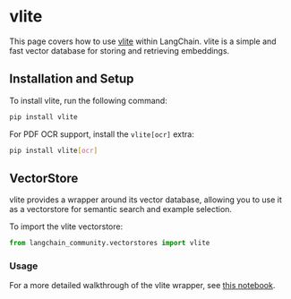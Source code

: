 # vlite

This page covers how to use [vlite](https://github.com/sdan/vlite) within LangChain. vlite is a simple and fast vector database for storing and retrieving embeddings.

## Installation and Setup

To install vlite, run the following command:

```bash
pip install vlite
```

For PDF OCR support, install the `vlite[ocr]` extra:

```bash
pip install vlite[ocr]
```

## VectorStore

vlite provides a wrapper around its vector database, allowing you to use it as a vectorstore for semantic search and example selection.

To import the vlite vectorstore:

```python
from langchain_community.vectorstores import vlite
```

### Usage

For a more detailed walkthrough of the vlite wrapper, see [this notebook](/docs/integrations/vectorstores/vlite).
